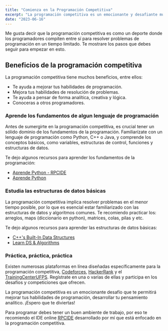 ```yaml
---
title: "Comienza en la Programación Competitiva"
excerpt: "La programación competitiva es un emocionante y desafiante mundo en el que los programadores ponen a prueba sus habilidades de resolución de problemas y su capacidad para escribir código eficiente en un entorno de competencia."
date: "2023-06-16"
---
```


Me gusta decir que la programación competitiva es como un deporte donde los programadores compiten entre sí para resolver problemas de programación en un tiempo limitado. Te mostrare los pasos que debes seguir para empezar en esto.

## Beneficios de la programación competitiva

La programación competitiva tiene muchos beneficios, entre ellos:

- Te ayuda a mejorar tus habilidades de programación.
- Mejora tus habilidades de resolución de problemas.
- Te ayuda a pensar de forma analítica, creativa y lógica.
- Conoceras a otros programadores.

### Aprende los fundamentos de algun lenguaje de programación

Antes de sumergirte en la programación competitiva, es crucial tener un sólido dominio de los fundamentos de la programación. Familiarízate con un lenguaje de programación como Python, C++ o Java, y comprende los conceptos básicos, como variables, estructuras de control, funciones y estructuras de datos.

Te dejo algunos recursos para aprender los fundamentos de la programación:

- [Aprende Python - RPCIDE](https://rpcide-next.vercel.app/learning/python)
- [Aprende Python](https://aprendepython.es)

### Estudia las estructuras de datos básicas

La programación competitiva implica resolver problemas en el menor tiempo posible, por lo que es esencial estar familiarizado con las estructuras de datos y algoritmos comunes. Te recomiendo practicar los: arreglos, maps (diccionario en python), matrices, colas, pilas y etc.

Te dejo algunos recursos para aprender las estructuras de datos básicas:

- [C++'s Built-In Data Structures](https://www.codecademy.com/learn/c-plus-plus-for-programmers/modules/cpp-built-in-data-structures/cheatsheet)
- [Learn DS & Algorithms](https://www.programiz.com/dsa)

### Práctica, práctica, práctica

Existen numerosas plataformas en línea diseñadas específicamente para la programación competitiva, [Codeforces](https://codeforces.com), [HackerRank](https://www.hackerrank.com/) y el [TrainingCenterUFPS](https://trainingcenter.cloud.ufps.edu.co). Regístrate en una o varias de ellas y participa en los desafíos y competiciones que ofrecen.

La programación competitiva es un emocionante desafío que te permitirá mejorar tus habilidades de programación, desarrollar tu pensamiento analítico. ¡Espero que te diviertas!

Para programar debes tener un buen ambiente de trabajo, por eso te recomiendo el IDE online [RPCIDE](https://www.rpcide.cloud) desarrollado por mí que está enfocado en la programación competitiva.
